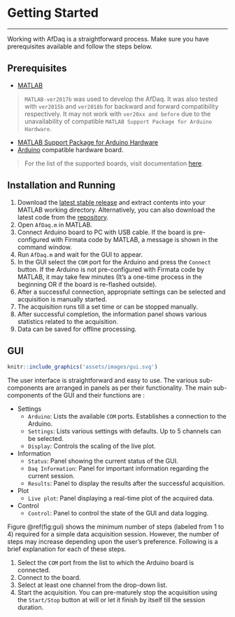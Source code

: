 # Getting Started {#getting-started}

---

Working with AfDaq is a straightforward process. Make sure you have prerequisites available and follow the steps below.


## Prerequisites

- [MATLAB](https://in.mathworks.com/products/matlab.html)  

>`MATLAB-ver2017b` was used to develop the AfDaq. It was also tested with `ver2015b` and `ver2018b` for backward and forward compatibility respectively. It may not work with `ver20xx and before` due to the unavailability of compatible `MATLAB Support Package for Arduino Hardware`.  

- [MATLAB Support Package for Arduino Hardware](https://in.mathworks.com/hardware-support/arduino-matlab.html)  
- [Arduino](https://www.arduino.cc/) compatible hardware board.  

>For the list of the supported boards, visit documentation [here](https://in.mathworks.com/hardware-support/arduino-matlab.html#localnav:~:text=Supported%20Hardware).


## Installation and Running

1. Download the [latest stable release](https://github.com/kulbhushanchand/AfDaq/releases) and extract contents into your MATLAB working directory. Alternatively, you can also download the latest code from the [repository](https://github.com/kulbhushanchand/AfDaq).
2. Open `AfDaq.m` in MATLAB.
3. Connect Arduino board to PC with USB cable. If the board is pre-configured with Firmata code by MATLAB, a message is shown in the command window.
4. Run `AfDaq.m` and wait for the GUI to appear.
5. In the GUI select the `COM` port for the Arduino and press the `Connect` button. If the Arduino is not pre-configured with Firmata code by MATLAB, it may take few minutes (It's a one-time process in the beginning OR if the board is re-flashed outside).
6. After a successful connection, appropriate settings can be selected and acquisition is manually started.
7. The acquisition runs till a set time or can be stopped manually.
8. After successful completion, the information panel shows various statistics related to the acquisition.
9. Data can be saved for offline processing.


## GUI 

```r
knitr::include_graphics('assets/images/gui.svg')
```

The user interface is straightforward and easy to use. The various sub-components are arranged in panels as per their functionality. The main sub-components of the GUI and their functions are :

- Settings
  - `Arduino`: Lists the available `COM` ports. Establishes a connection to the Arduino.
  - `Settings`: Lists various settings with defaults. Up to 5 channels can be selected. 
  - `Display`: Controls the scaling of the live plot.
- Information
  - `Status`: Panel showing the current status of the GUI.
  - `Daq Information`: Panel for important information regarding the current session.
  - `Results`: Panel to display the results after the successful acquisition.
- Plot
  - `Live plot`: Panel displaying a real-time plot of the acquired data. 
- Control
  - `Control`: Panel to control the state of the GUI and data logging.

Figure \@ref(fig:gui) shows the minimum number of steps (labeled from 1 to 4) required for a simple data acquisition session. However, the number of steps may increase depending upon the user's preference. Following is a brief explanation for each of these steps.

1. Select the `COM` port from the list to which the Arduino board is connected.
2. Connect to the board.
3. Select at least one channel from the drop-down list.
4. Start the acquisition. You can pre-maturely stop the acquisition using the `Start/Stop` button at will or let it finish by itself till the session duration. 

